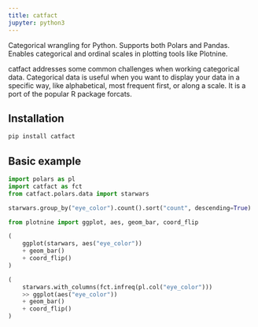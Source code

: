 ```yaml
---
title: catfact
jupyter: python3
---
```


Categorical wrangling for Python. Supports both Polars and Pandas. Enables categorical and ordinal scales in plotting tools like Plotnine.

catfact addresses some common challenges when working categorical data. Categorical data is useful when you want to display your data in a specific way, like alphabetical, most frequent first, or along a scale. It is a port of the popular R package forcats.

## Installation

```bash
pip install catfact
```

## Basic example

```python
import polars as pl
import catfact as fct
from catfact.polars.data import starwars

starwars.group_by("eye_color").count().sort("count", descending=True)
```

```python
from plotnine import ggplot, aes, geom_bar, coord_flip

(
    ggplot(starwars, aes("eye_color"))
    + geom_bar()
    + coord_flip()
)
```

```python
(
    starwars.with_columns(fct.infreq(pl.col("eye_color")))
    >> ggplot(aes("eye_color"))
    + geom_bar()
    + coord_flip()
)
```
